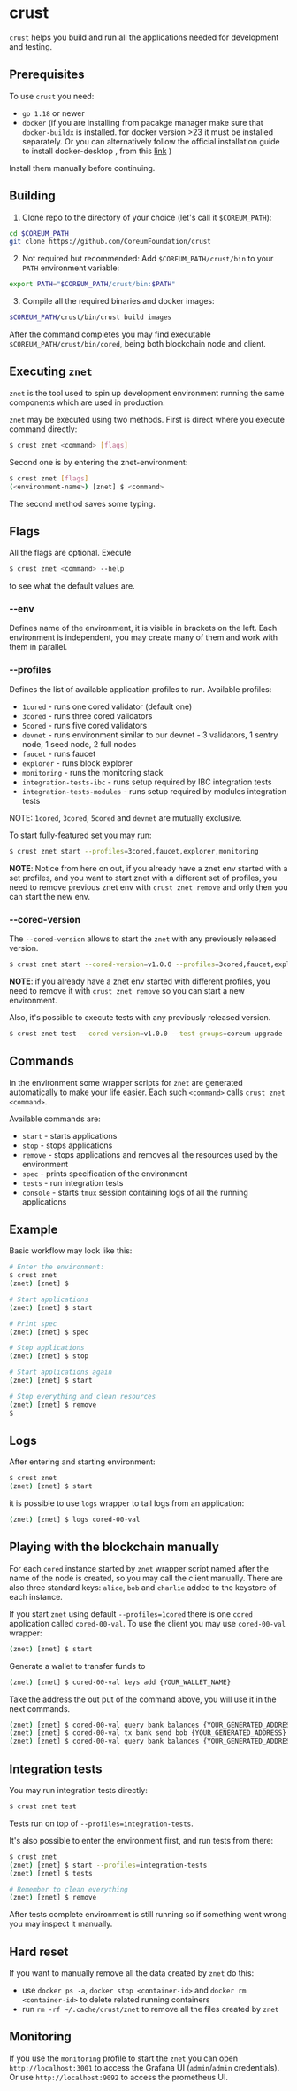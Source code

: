 # crust
`crust` helps you build and run all the applications needed for development and testing.

## Prerequisites
To use `crust` you need:
- `go 1.18` or newer
- `docker` (if you are installing from pacakge manager make sure that `docker-buildx` is installed.
    for docker version >23 it must be installed separately.
    Or you can alternatively follow the official installation guide to install docker-desktop
    , from this <a href="https://docs.docker.com/engine/install/" target="_blank" rel="noopener noreferrer" className="text-[#24cc8e] hover:text-[#1db07a] text-lg font-bold">link</a>
)

Install them manually before continuing.

## Building
1. Clone repo to the directory of your choice (let's call it `$COREUM_PATH`):
```bash
cd $COREUM_PATH
git clone https://github.com/CoreumFoundation/crust
```

2. Not required but recommended: Add `$COREUM_PATH/crust/bin` to your `PATH` environment variable:
```bash
export PATH="$COREUM_PATH/crust/bin:$PATH"
```

3. Compile all the required binaries and docker images:
```bash
$COREUM_PATH/crust/bin/crust build images
```

After the command completes you may find executable `$COREUM_PATH/crust/bin/cored`, being both blockchain node and client.


## Executing `znet`

`znet` is the tool used to spin up development environment running the same components which are used in production.

`znet` may be executed using two methods.
First is direct where you execute command directly:

```bash
$ crust znet <command> [flags]
```

Second one is by entering the znet-environment:

```bash
$ crust znet [flags]
(<environment-name>) [znet] $ <command>
```

The second method saves some typing.

## Flags

All the flags are optional. Execute

```bash
$ crust znet <command> --help
```

to see what the default values are.

### --env

Defines name of the environment, it is visible in brackets on the left.
Each environment is independent, you may create many of them and work with them in parallel.

### --profiles

Defines the list of available application profiles to run. Available profiles:
- `1cored` - runs one cored validator (default one)
- `3cored` - runs three cored validators
- `5cored` - runs five cored validators
- `devnet` - runs environment similar to our devnet - 3 validators, 1 sentry node, 1 seed node, 2 full nodes
- `faucet` - runs faucet
- `explorer` - runs block explorer
- `monitoring` - runs the monitoring stack
- `integration-tests-ibc` - runs setup required by IBC integration tests
- `integration-tests-modules` - runs setup required by modules integration tests

NOTE: `1cored`, `3cored`, `5cored` and `devnet` are mutually exclusive.

To start fully-featured set you may run:

```bash
$ crust znet start --profiles=3cored,faucet,explorer,monitoring
```
**NOTE**: Notice from here on out, if you already have a znet env started with a set profiles,
and you want to start znet with a different set of profiles, you need to remove previous znet env
with `crust znet remove` and only then you can start the new env.

### --cored-version

The `--cored-version` allows to start the `znet` with any previously released version.

```bash
$ crust znet start --cored-version=v1.0.0 --profiles=3cored,faucet,explorer,monitoring
```
**NOTE**: if you already have a znet env started with different profiles, you need to remove it
with `crust znet remove` so you can start a new environment.

Also, it's possible to execute tests with any previously released version.

```bash
$ crust znet test --cored-version=v1.0.0 --test-groups=coreum-upgrade
```

## Commands

In the environment some wrapper scripts for `znet` are generated automatically to make your life easier.
Each such `<command>` calls `crust znet <command>`.

Available commands are:
- `start` - starts applications
- `stop` - stops applications
- `remove` - stops applications and removes all the resources used by the environment
- `spec` - prints specification of the environment
- `tests` - run integration tests
- `console` - starts `tmux` session containing logs of all the running applications

## Example

Basic workflow may look like this:

```bash
# Enter the environment:
$ crust znet
(znet) [znet] $

# Start applications
(znet) [znet] $ start

# Print spec
(znet) [znet] $ spec

# Stop applications
(znet) [znet] $ stop

# Start applications again
(znet) [znet] $ start

# Stop everything and clean resources
(znet) [znet] $ remove
$
```

## Logs

After entering and starting environment:

```bash
$ crust znet
(znet) [znet] $ start
```

it is possible to use `logs` wrapper to tail logs from an application:

```bash
(znet) [znet] $ logs cored-00-val
```

## Playing with the blockchain manually

For each `cored` instance started by `znet` wrapper script named after the name of the node is created, so you may call the client manually.
There are also three standard keys: `alice`, `bob` and `charlie` added to the keystore of each instance.

If you start `znet` using default `--profiles=1cored` there is one `cored` application called `cored-00-val`.
To use the client you may use `cored-00-val` wrapper:

```bash
(znet) [znet] $ start
```

Generate a wallet to transfer funds to
```bash
(znet) [znet] $ cored-00-val keys add {YOUR_WALLET_NAME}
```

Take the address the out put of the command above, you will use it in the next commands.

```bash
(znet) [znet] $ cored-00-val query bank balances {YOUR_GENERATED_ADDRESS}
(znet) [znet] $ cored-00-val tx bank send bob {YOUR_GENERATED_ADDRESS} 10udevcore
(znet) [znet] $ cored-00-val query bank balances {YOUR_GENERATED_ADDRESS}
```

## Integration tests

You may run integration tests directly:

```bash
$ crust znet test
```

Tests run on top of `--profiles=integration-tests`.

It's also possible to enter the environment first, and run tests from there:

```bash
$ crust znet
(znet) [znet] $ start --profiles=integration-tests
(znet) [znet] $ tests

# Remember to clean everything
(znet) [znet] $ remove
```

After tests complete environment is still running so if something went wrong you may inspect it manually.


## Hard reset

If you want to manually remove all the data created by `znet` do this:
- use `docker ps -a`, `docker stop <container-id>` and `docker rm <container-id>` to delete related running containers
- run `rm -rf ~/.cache/crust/znet` to remove all the files created by `znet`

## Monitoring

If you use the `monitoring` profile to start the `znet` you can open `http://localhost:3001` to access the Grafana UI (`admin`/`admin` credentials).
Or use `http://localhost:9092` to access the prometheus UI.
